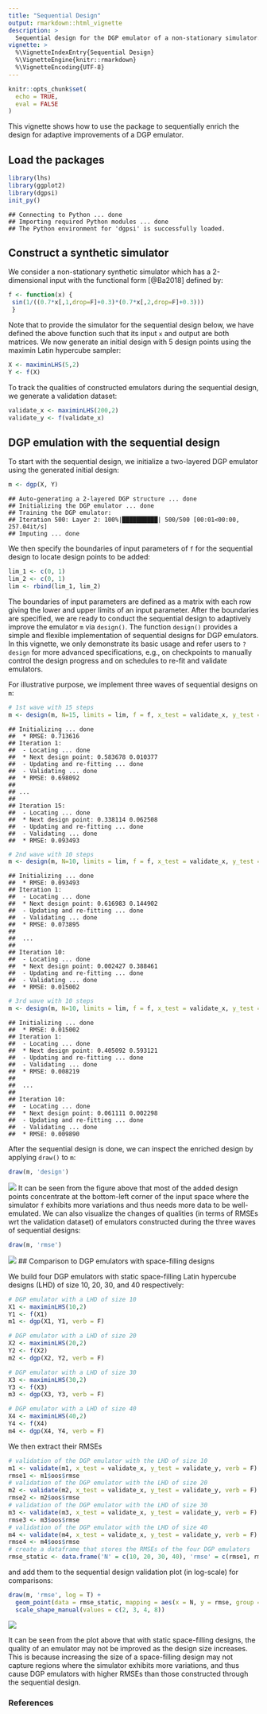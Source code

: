 ```yaml
---
title: "Sequential Design"
output: rmarkdown::html_vignette
description: >
  Sequential design for the DGP emulator of a non-stationary simulator.
vignette: >
  %\VignetteIndexEntry{Sequential Design}
  %\VignetteEngine{knitr::rmarkdown}
  %\VignetteEncoding{UTF-8}
---
```


```r
knitr::opts_chunk$set(
  echo = TRUE,
  eval = FALSE
)
```

This vignette shows how to use the package to sequentially enrich the design for adaptive improvements of a DGP emulator.

## Load the packages

```r
library(lhs)
library(ggplot2)
library(dgpsi)
init_py()
```

```
## Connecting to Python ... done
## Importing required Python modules ... done
## The Python environment for 'dgpsi' is successfully loaded.
```

## Construct a synthetic simulator

We consider a non-stationary synthetic simulator which has a 2-dimensional input with the functional form [@Ba2018] defined by:

```r
f <- function(x) {
 sin(1/((0.7*x[,1,drop=F]+0.3)*(0.7*x[,2,drop=F]+0.3)))
 }
```

Note that to provide the simulator for the sequential design below, we have defined the above function such that its input `x` and output are both matrices. We now generate an initial design with 5 design points using the maximin Latin hypercube sampler:

```r
X <- maximinLHS(5,2)
Y <- f(X)
```

To track the qualities of constructed emulators during the sequential design, we generate a validation dataset:

```r
validate_x <- maximinLHS(200,2)
validate_y <- f(validate_x)
```

## DGP emulation with the sequential design

To start with the sequential design, we initialize a two-layered DGP emulator using the generated initial design:

```r
m <- dgp(X, Y)
```

```
## Auto-generating a 2-layered DGP structure ... done
## Initializing the DGP emulator ... done
## Training the DGP emulator: 
## Iteration 500: Layer 2: 100%|██████████| 500/500 [00:01<00:00, 257.04it/s]
## Imputing ... done
```

We then specify the boundaries of input parameters of `f` for the sequential design to locate design points to be added:

```r
lim_1 <- c(0, 1)
lim_2 <- c(0, 1)
lim <- rbind(lim_1, lim_2)
```

The boundaries of input parameters are defined as a matrix with each row giving the lower and upper limits of an input parameter. After the boundaries are specified, we are ready to conduct the sequential design to adaptively improve the emulator `m` via `design()`. The function `design()` provides a simple and flexible implementation of sequential designs for DGP emulators. In this vignette, we only demonstrate its basic usage and refer users to `?design` for more advanced specifications, e.g., on checkpoints to manually control the design progress and on schedules to re-fit and validate emulators. 

For illustrative purpose, we implement three waves of sequential designs on `m`:

```r
# 1st wave with 15 steps
m <- design(m, N=15, limits = lim, f = f, x_test = validate_x, y_test = validate_y)
```

```
## Initializing ... done
##  * RMSE: 0.713616
## Iteration 1:
##  - Locating ... done
##  * Next design point: 0.583678 0.010377
##  - Updating and re-fitting ... done
##  - Validating ... done
##  * RMSE: 0.698092
## 
## ...
## 
## Iteration 15:
##  - Locating ... done
##  * Next design point: 0.338114 0.062508
##  - Updating and re-fitting ... done
##  - Validating ... done
##  * RMSE: 0.093493
```

```r
# 2nd wave with 10 steps
m <- design(m, N=10, limits = lim, f = f, x_test = validate_x, y_test = validate_y)
```
```
## Initializing ... done
##  * RMSE: 0.093493
## Iteration 1:
##  - Locating ... done
##  * Next design point: 0.616983 0.144902
##  - Updating and re-fitting ... done
##  - Validating ... done
##  * RMSE: 0.073895
##   
##  ...
##  
## Iteration 10:
##  - Locating ... done
##  * Next design point: 0.002427 0.388461
##  - Updating and re-fitting ... done
##  - Validating ... done
##  * RMSE: 0.015002
```

```r
# 3rd wave with 10 steps
m <- design(m, N=10, limits = lim, f = f, x_test = validate_x, y_test = validate_y)
```

```
## Initializing ... done
##  * RMSE: 0.015002
## Iteration 1:
##  - Locating ... done
##  * Next design point: 0.405092 0.593121
##  - Updating and re-fitting ... done
##  - Validating ... done
##  * RMSE: 0.008219
##  
##  ...
##  
## Iteration 10:
##  - Locating ... done
##  * Next design point: 0.061111 0.002298
##  - Updating and re-fitting ... done
##  - Validating ... done
##  * RMSE: 0.009890
```

After the sequential design is done, we can inspect the enriched design by applying `draw()` to `m`:

```r
draw(m, 'design')
```

![](images/seq_design.png)
It can be seen from the figure above that most of the added design points concentrate at the bottom-left corner of the input space where the simulator `f` exhibits more variations and thus needs more data to be well-emulated. We can also visualize the changes of qualities (in terms of RMSEs wrt the validation dataset) of emulators constructed during the three waves of sequential designs:

```r
draw(m, 'rmse')
```

![](images/seq_rmse.png)
## Comparison to DGP emulators with space-filling designs

We build four DGP emulators with static space-filling Latin hypercube designs (LHD) of size 10, 20, 30, and 40 respectively:

```r
# DGP emulator with a LHD of size 10
X1 <- maximinLHS(10,2)
Y1 <- f(X1)
m1 <- dgp(X1, Y1, verb = F)
```

```r
# DGP emulator with a LHD of size 20
X2 <- maximinLHS(20,2)
Y2 <- f(X2)
m2 <- dgp(X2, Y2, verb = F)
```

```r
# DGP emulator with a LHD of size 30
X3 <- maximinLHS(30,2)
Y3 <- f(X3)
m3 <- dgp(X3, Y3, verb = F)
```

```r
# DGP emulator with a LHD of size 40
X4 <- maximinLHS(40,2)
Y4 <- f(X4)
m4 <- dgp(X4, Y4, verb = F)
```

We then extract their RMSEs

```r
# validation of the DGP emulator with the LHD of size 10
m1 <- validate(m1, x_test = validate_x, y_test = validate_y, verb = F)
rmse1 <- m1$oos$rmse
# validation of the DGP emulator with the LHD of size 20
m2 <- validate(m2, x_test = validate_x, y_test = validate_y, verb = F)
rmse2 <- m2$oos$rmse
# validation of the DGP emulator with the LHD of size 30
m3 <- validate(m3, x_test = validate_x, y_test = validate_y, verb = F)
rmse3 <- m3$oos$rmse
# validation of the DGP emulator with the LHD of size 40
m4 <- validate(m4, x_test = validate_x, y_test = validate_y, verb = F)
rmse4 <- m4$oos$rmse
# create a dataframe that stores the RMSEs of the four DGP emulators
rmse_static <- data.frame('N' = c(10, 20, 30, 40), 'rmse' = c(rmse1, rmse2, rmse3, rmse4), 'design' = c('lhd-10', 'lhd-20', 'lhd-30', 'lhd-40'))
```

and add them to the sequential design validation plot (in log-scale) for comparisons:

```r
draw(m, 'rmse', log = T) + 
  geom_point(data = rmse_static, mapping = aes(x = N, y = rmse, group = design, shape = design), color = '#E69F00', size = 1.5) +
  scale_shape_manual(values = c(2, 3, 4, 8))
```

![](images/seq_comparison.png)

It can be seen from the plot above that with static space-filling designs, the quality of an emulator may not be improved as the design size increases. This is because increasing the size of a space-filling design may not capture regions where the simulator exhibits more variations, and thus cause DGP emulators with higher RMSEs than those constructed through the sequential design.

### References





